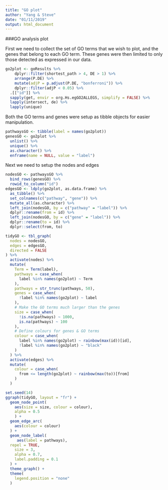 ```yaml
---
title: "GO plot"
author: "Yang & Steve"
date: "01/11/2019"
output: html_document
---
```


###GO analysis plot

First we need to collect the set of GO terms that we wish to plot, and the genes that belong to each GO term.
These genes were then limited to only those detected as expressed in our data.

```r
go2plot <- goResults %>%
    dplyr::filter(shortest_path > 4, DE > 1) %>%
    arrange(P.DE) %>%
    mutate(adjP = p.adjust(P.DE, "bonferroni")) %>%
    dplyr::filter(adjP < 0.05) %>%
  .[["id"]] %>%
  sapply(get, envir = org.Hs.egGO2ALLEGS, simplify = FALSE) %>%
  lapply(intersect, de) %>%
  lapply(unique)
```

Both the GO terms and genes were setup as tibble objects for easier manipulation.

```r
pathwaysGO <- tibble(label = names(go2plot))
genesGO <- go2plot %>%
  unlist() %>%
  unique() %>%
  as.character() %>%
  enframe(name = NULL, value = "label") 
```

Next we need to setup the nodes and edges

```r
nodesGO <- pathwaysGO %>%
  bind_rows(genesGO) %>%
  rowid_to_column("id")
edgesGO <- ldply(go2plot, as.data.frame) %>%
  as_tibble() %>%
  set_colnames(c("pathway", "gene")) %>%
  mutate_all(as.character) %>%
  left_join(nodesGO, by = c("pathway" = "label")) %>%
  dplyr::rename(from = id) %>%
  left_join(nodesGO, by = c("gene" = "label")) %>%
  dplyr::rename(to = id) %>%
  dplyr::select(from, to)
```


```r
tidyGO <- tbl_graph(
  nodes = nodesGO,
  edges = edgesGO,
  directed = FALSE
) %>%
  activate(nodes) %>%
  mutate(
    Term = Term(label),
    pathways = case_when(
      label %in% names(go2plot) ~ Term
    ),
    pathways = str_trunc(pathways, 50),
    genes = case_when(
      !label %in% names(go2plot) ~ label
    ),
    # Make the GO terms much larger than the genes
    size = case_when(
      !is.na(pathways) ~ 1000,
      is.na(pathways) ~ 100
    ),
    # Define colours for genes & GO terms
    colour = case_when(
      label %in% names(go2plot) ~ rainbow(max(id))[id],
      !label %in% names(go2plot) ~ "black"
    )
  ) %>%
  activate(edges) %>%
  mutate(
    colour = case_when(
      from <= length(go2plot) ~ rainbow(max(to))[from]
    )
  )
```

```r
set.seed(14)
ggraph(tidyGO, layout = "fr") +
  geom_node_point(
    aes(size = size, colour = colour),
    alpha = 0.5
    ) + 
  geom_edge_arc(
    aes(colour = colour)
  ) + 
  geom_node_label(
     aes(label = pathways),
  repel = TRUE,
    size = 3, 
    alpha = 0.7,
    label.padding = 0.1
  ) +
  theme_graph() +
  theme(
    legend.position = "none"
  )
```
